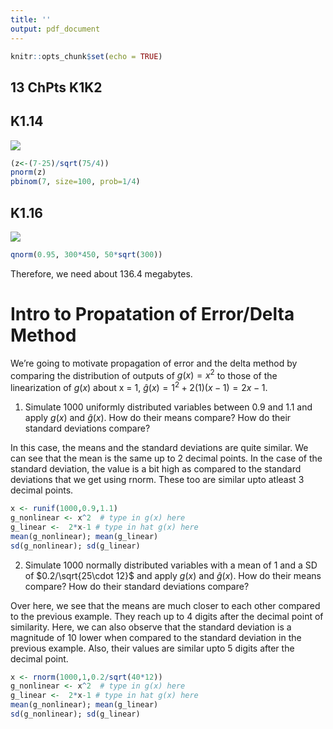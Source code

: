 ```yaml
---
title: ''
output: pdf_document
---
```


```r
knitr::opts_chunk$set(echo = TRUE)
```

## 13 ChPts K1K2

## K1.14
![](K1.14.png)
```r
(z<-(7-25)/sqrt(75/4))
pnorm(z)
pbinom(7, size=100, prob=1/4)
```

\newpage
## K1.16
![](K1.16.png)
```r
qnorm(0.95, 300*450, 50*sqrt(300))
```
Therefore, we need about 136.4 megabytes.


\newpage
# Intro to Propatation of Error/Delta Method

We're going to motivate propagation of error and the delta method by comparing the distribution of outputs of $g(x) = x^2$ to those of the linearization of $g(x)$ about x = 1, $\hat g(x) = 1^2 + 2(1)(x-1) = 2x-1$.

1.  Simulate 1000 uniformly distributed variables between 0.9 and 1.1 and apply $g(x)$ and $\hat g(x)$.  How do their means compare?  How do their standard deviations compare?

In this case, the means and the standard deviations are quite similar. We can see that the mean is the same up to 2 decimal points. In the case of the standard deviation, the value is a bit high as compared to the standard deviations that we get using rnorm. These too are similar upto atleast 3 decimal points.

```r
x <- runif(1000,0.9,1.1)
g_nonlinear <- x^2  # type in g(x) here
g_linear <-  2*x-1 # type in hat g(x) here
mean(g_nonlinear); mean(g_linear)
sd(g_nonlinear); sd(g_linear)
```

2.  Simulate 1000 normally distributed variables with a mean of 1 and a SD of $0.2/\sqrt{25\cdot 12}$ and apply $g(x)$ and $\hat g(x)$.  How do their means compare?  How do their standard deviations compare?

Over here, we see that the means are much closer to each other compared to the previous example. They reach up to 4 digits after the decimal point of similarity. Here, we can also observe that the standard deviation is a magnitude of 10 lower when compared to the standard deviation in the previous example. Also, their values are similar upto 5 digits after the decimal point.

```r
x <- rnorm(1000,1,0.2/sqrt(40*12))
g_nonlinear <- x^2  # type in g(x) here
g_linear <-  2*x-1 # type in hat g(x) here
mean(g_nonlinear); mean(g_linear)
sd(g_nonlinear); sd(g_linear)
```